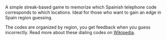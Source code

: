 
A simple streak-based game to memorize which Spainish telephone code corresponds to which locations. Ideal for those who want to gain an edge in Spain region guessing.

The codes are organized by region, you get feedback when you guess incorrectly. Read more about these dialing codes on [Wikipedia](https://en.wikipedia.org/wiki/Telephone_numbers_in_Spain).

<PlayButton slug="spain-dialing-codes" />
